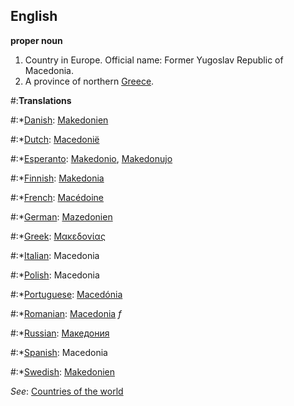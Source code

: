 ==English==

'''proper noun'''

# Country in Europe. Official name: Former Yugoslav Republic of Macedonia.
# A province of northern [[Greece]].

#:'''Translations'''
#:*[[Danish]]: [[Makedonien]]
#:*[[Dutch]]: [[Macedonië]]
#:*[[Esperanto]]: [[Makedonio]], [[Makedonujo]]
#:*[[Finnish]]: [[Makedonia]]
#:*[[French]]: [[Macédoine]]
#:*[[German]]: [[Mazedonien]]
#:*[[Greek]]: [[Μακεδονίας]]
#:*[[Italian]]: Macedonia
#:*[[Polish]]: Macedonia
#:*[[Portuguese]]: [[Macedónia]]
#:*[[Romanian]]: [[Macedonia]] ''f''
#:*[[Russian]]: [[Македония]]
#:*[[Spanish]]: Macedonia
#:*[[Swedish]]: [[Makedonien]]

''See'': [[Countries of the world]]